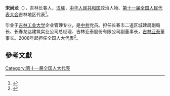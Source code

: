 '''宋尚龙'''（{{bd|1953年||}}），吉林长春人，[[汉族|汉族]]，[[中华人民共和国|中华人民共和国]]政治人物、[[第十一届全国人民代表大会|第十一届全国人民代表大会]]吉林地区代表<ref>{{cite web|author=新华网|title=第十一届全国人大代表|url=http://news.xinhuanet.com/ziliao/2008-03/03/content_7708230.htm?node=36628|publisher=新华网|accessdate=2014-01-07|archive-date=2014-01-10|archive-url=https://web.archive.org/web/20140110211415/http://news.xinhuanet.com/ziliao/2008-03/03/content_7708230.htm?node=36628|dead-url=no}}</ref>。

毕业于[[吉林工业大学|吉林工业大学]]企业管理专业，是[[中共|中共]]党员。担任长春市二道区城建局副局长、长春龙达建筑实业公司总经理、吉林亚泰股份有限公司副董事长，[[吉林亚泰|吉林亚泰]]董事长。2008年起担任全国人大代表<ref>{{cite news|title=全国人大代表信息-宋尚龙|url=http://210.82.31.1:8084/delegate/viewDelegate.action?dbid=110495|accessdate=2013-04-05|newspaper=全国人大网|archive-url=https://web.archive.org/web/20140306060421/http://www.npc.gov.cn/delegate/viewDelegate.action?dbid=110495|archive-date=2014-03-06|dead-url=yes}}</ref>。

==參考文獻==
{{reflist}}
[[Category:第十一届全国人大代表|Category:第十一届全国人大代表]]